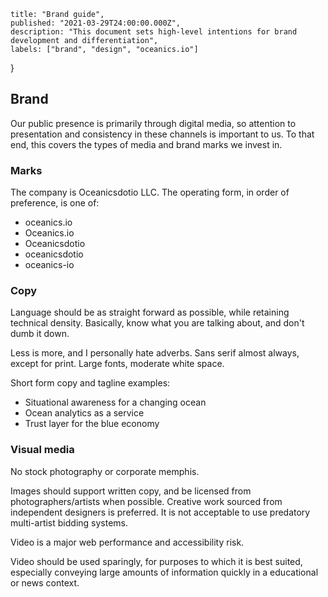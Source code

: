     title: "Brand guide",
    published: "2021-03-29T24:00:00.000Z",
    description: "This document sets high-level intentions for brand development and differentiation",
    labels: ["brand", "design", "oceanics.io"]
}

## Brand

Our public presence is primarily through digital media, so attention to presentation and consistency in these channels is important to us. To that end, this covers the types of media and brand marks we invest in.

### Marks

The company is Oceanicsdotio LLC. The operating form, in order of preference, is one of:

- oceanics.io
- Oceanics.io
- Oceanicsdotio
- oceanicsdotio
- oceanics-io

### Copy

Language should be as straight forward as possible, while retaining technical density. Basically, know what you are talking about, and don't dumb it down.

Less is more, and I personally hate adverbs. Sans serif almost always, except for print. Large fonts, moderate white space.

Short form copy and tagline examples:

- Situational awareness for a changing ocean
- Ocean analytics as a service
- Trust layer for the blue economy

### Visual media

No stock photography or corporate memphis.

Images should support written copy, and be licensed from photographers/artists when possible. Creative work sourced from independent designers is preferred. It is not acceptable to use predatory multi-artist bidding systems.

Video is a major web performance and accessibility risk.

Video should be used sparingly, for purposes to which it is best suited, especially conveying large amounts of information quickly in a educational or news context.